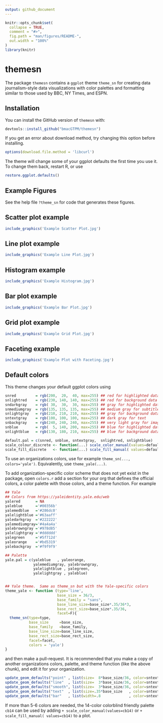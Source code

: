```yaml
---
output: github_document
---
```


<!-- README.md is generated from README.Rmd. Please edit that file -->

```r
knitr::opts_chunk$set(
  collapse = TRUE,
  comment = "#>",
  fig.path = "man/figures/README-",
  out.width = "100%"
)
library(knitr)
```
# themesn

<!-- badges: start -->
<!-- badges: end -->

The package `themesn` contains a `ggplot` theme `theme_sn` for creating data journalism-style data visualizations with color palettes and formatting similar to those used by BBC, NY Times, and ESPN.

## Installation

You can install the GitHub version of `themesn` with:

``` r
devtools::install_github("bmacGTPM/themesn")
```

If you get an error about download method, try changing this option before installing. 

```r
options(download.file.method = 'libcurl')
```

The theme will change some of your ggplot defaults the first time you use it. 
To change them back, restart R, or use 
```r
restore.ggplot.defaults()
```


## Example Figures 
See the help file `?theme_sn` for code that generates these figures.


## Scatter plot example
```r
include_graphics('Example Scatter Plot.jpg') 
```

## Line plot example
```r
include_graphics('Example Line Plot.jpg') 
```

## Histogram example
```r
include_graphics('Example Histogram.jpg') 
```

## Bar plot example
```r
include_graphics('Example Bar Plot.jpg') 
```

## Grid plot example
```r
include_graphics('Example Grid Plot.jpg') 
```

## Faceting example
```r
include_graphics('Example Plot with Faceting.jpg') 
```

## Default colors
This theme changes your default ggplot colors using 

```r
snred         = rgb(200,  20,  40, max=255) ## red for highlighted data
snlightred    = rgb(230, 140, 140, max=255) ## red for background data
sndarkgray    = rgb( 30,  30,  30, max=255) ## gray for highlighted data (dark)
snmediumgray  = rgb(135, 135, 135, max=255) ## medium gray for subtitle and caption
snlightgray   = rgb(210, 210, 210, max=255) ## gray for background data
sntextgray    = rgb(100, 100, 100, max=255) ## dark gray for text
snbackgray    = rgb(240, 240, 240, max=255) ## very light gray for image background
snblue        = rgb(  5, 140, 200, max=255) ## blue for highlighted data
snlightblue   = rgb(130, 180, 210, max=255) ## blue for background data

default.pal = c(snred, snblue, sntextgray,  snlightred, snlightblue)
scale_colour_discrete <- function(...) scale_color_manual(values=default.pal)
scale_fill_discrete   <- function(...) scale_fill_manual( values=default.pal)
```

To use an organizations colors, use for example `theme_sn(..., colors='yale')`. 
Equivalently, use `theme_yale(...)`. 

To add organization-specific color scheme that does not yet exist in the package, open `colors.r` add a section for your org that defines the official colors, a color palette with those colors, and a theme function. For example

```r
## Yale
## Colors from https://yaleidentity.yale.edu/web
yalered       = NA
yaleblue      ='#00356b'
yalemedblue   ='#286dc0'
yalelightblue ='#63aaff'
yaledarkgray  ='#222222'
yalemediumgray='#4a4a4a'
yalebrowngray ='#978d85'
yalelightgray ='#dddddd'
yalegreen     ='#5f712d'
yaleorange    ='#bd5319'
yalebackgray  ='#f9f9f9'

## Palette
yale.pal = c(yaleblue   , yaleorange,
             yalemediumgray, yalebrowngray,
             yalelightblue , yalegreen,
             yalelightgray , yaleblue)


## Yale theme.  Same as theme_sn but with the Yale-specific colors
theme_yale <- function (type='line',
                        base_size = 36/3,
                        base_family = "sans",
                        base_line_size=base_size*.35/36*3,
                        base_rect_size=base_size*.35/36,
                        facet=F){
  theme_sn(type=type,
           base_size     =base_size,
           base_family   =base_family,
           base_line_size=base_line_size,
           base_rect_size=base_rect_size,
           facet=facet,
           colors = 'yale')
}
```

and then make a pull-request. It is recommended that you make a copy of another organizations colors, palette, and theme function (like the above chunk), and edit it for your organization. 



```r
update_geom_defaults("point" , list(size=  8*base_size/36, color=sntextgray))
update_geom_defaults("line"  , list(size=  3*base_size/36, color=sntextgray))
update_geom_defaults("smooth", list(size=  3*base_size/36, color=sntextgray))
update_geom_defaults("text"  , list(size=.35*base_size   , color=sntextgray))
update_geom_defaults("bar"   , list(width=.8             , color=sntextgray))
```

If more than 5-6 colors are needed, the 14-color colorblind friendly palette `cb14` can be used by adding `+ scale_color_manual(values=cb14)` or `+ scale_fill_manual( values=cb14)` to a plot. 
